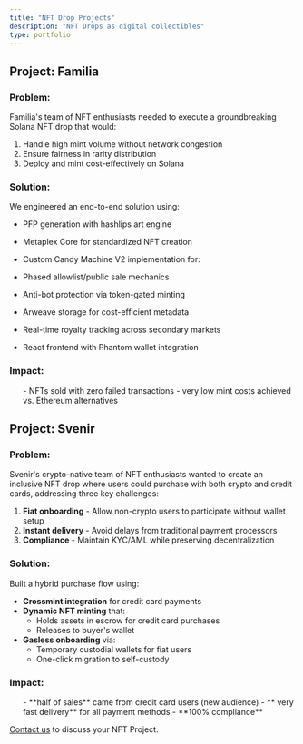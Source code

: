 ```yaml
---
title: "NFT Drop Projects"
description: "NFT Drops as digital collectibles"
type: portfolio
---
```



## Project: Familia

### Problem:

Familia's team of NFT enthusiasts needed to execute a groundbreaking Solana NFT drop that would:

1) Handle high mint volume without network congestion
2) Ensure fairness in rarity distribution
3) Deploy and mint cost-effectively on Solana

### Solution:

We engineered an end-to-end solution using:

- PFP generation with hashlips art engine 

- Metaplex Core for standardized NFT creation

- Custom Candy Machine V2 implementation for:

- Phased allowlist/public sale mechanics

- Anti-bot protection via token-gated minting

- Arweave storage for cost-efficient metadata

- Real-time royalty tracking across secondary markets

- React frontend with Phantom wallet integration


### Impact:
<ul className="impact-list">
- NFTs sold with zero failed transactions
- very low mint costs achieved vs. Ethereum alternatives
</ul>

## Project: Svenir

### Problem:

Svenir's crypto-native team of NFT enthusiasts wanted to create an inclusive NFT drop where users could purchase with both crypto and credit cards, addressing three key challenges:

1) **Fiat onboarding** - Allow non-crypto users to participate without wallet setup  
2) **Instant delivery** - Avoid delays from traditional payment processors  
3) **Compliance** - Maintain KYC/AML while preserving decentralization  

### Solution:

Built a hybrid purchase flow using:  
- **Crossmint integration** for credit card payments  
- **Dynamic NFT minting** that:  
  - Holds assets in escrow for credit card purchases  
  - Releases to buyer's wallet  
- **Gasless onboarding** via:  
  - Temporary custodial wallets for fiat users  
  - One-click migration to self-custody  

### Impact:
<ul className="impact-list">
- **half of sales** came from credit card users (new audience)  
- ** very fast delivery** for all payment methods  
- **100% compliance** 
</ul>

[Contact us](/contact) to discuss your NFT Project.

